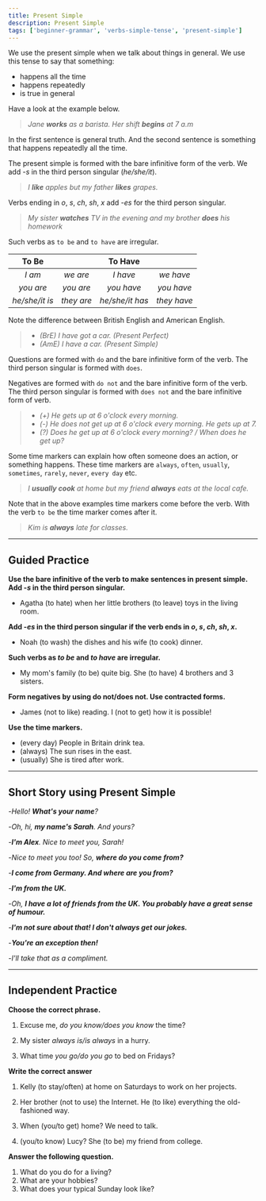 ```yaml
---
title: Present Simple
description: Present Simple
tags: ['beginner-grammar', 'verbs-simple-tense', 'present-simple']
---
```



We use the present simple when we talk about things in general. We use this tense to say that something:

- happens all the time
- happens repeatedly
- is true in general

Have a look at the example below.

> _Jane **works** as a barista. Her shift **begins** at 7 a.m_

In the first sentence is general truth. And the second sentence is something that happens repeatedly all the time.

The present simple is formed with the bare infinitive form of the verb. We add -_s_ in the third person singular (_he/she/it_).

> _I **like** apples but my father **likes** grapes._

Verbs ending in _o_, _s_, _ch_, _sh_, _x_ add -_es_ for the third person singular.

> _My sister **watches** TV in the evening and my brother **does** his homework_

Such verbs as `to be` and `to have` are irregular.

|     To Be      |            |     To Have     |             |
| :------------: | :--------: | :-------------: | :---------: |
|     _I am_     |  _we are_  |    _I have_     |  _we have_  |
|   _you are_    | _you are_  |   _you have_    | _you have_  |
| _he/she/it is_ | _they are_ | _he/she/it has_ | _they have_ |

Note the difference between British English and American English.

> - _(BrE) I have got a car. (Present Perfect)_
> - _(AmE) I have a car. (Present Simple)_

Questions are formed with `do` and the bare infinitive form of the verb. The third person singular is formed with `does`.

Negatives are formed with `do not` and the bare infinitive form of the verb. The third person singular is formed with `does not` and the bare infinitive form of verb.

> - _(+) He gets up at 6 o'clock every morning._
> - _(-) He does not get up at 6 o'clock every morning. He gets up at 7._
> - _(?) Does he get up at 6 o'clock every morning? / When does he get up?_

Some time markers can explain how often someone does an action, or something happens. These time markers are `always`, `often`, `usually`, `sometimes`, `rarely`, `never`, `every day` etc.

> _I **usually cook** at home but my friend **always** eats at the local cafe._

Note that in the above examples time markers come before the verb. With the verb `to be` the time marker comes after it.

> _Kim is **always** late for classes._

---

## Guided Practice

**Use the bare infinitive of the verb to make sentences in present simple. Add -_s_ in the third person singular.**

- Agatha (to hate) when her little brothers (to leave) toys in the living room. <InfoTooltip label='Agatha hates when her little brothers leave toys in the living room' />

**Add -_es_ in the third person singular if the verb ends in _o_, _s_, _ch_, _sh_, _x_.**

- Noah (to wash) the dishes and his wife (to cook) dinner. <InfoTooltip label='Noah washes the dishes and his wife cooks dinner' />

**Such verbs as _to be_ and _to have_ are irregular.**

- My mom's family (to be) quite big. She (to have) 4 brothers and 3 sisters. <InfoTooltip label="My mom's family is quite big. She has 4 brothers and 3 sisters" />

**Form negatives by using do not/does not. Use contracted forms.**

- James (not to like) reading. I (not to get) how it is possible! <InfoTooltip label="James doesn't like reading. I don't get how it's possible!" />

**Use the time markers.**

- (every day) People in Britain drink tea. <InfoTooltip label="People in Britain drink tea every day." />
- (always) The sun rises in the east. <InfoTooltip label="The sun always rises in the east." />
- (usually) She is tired after work. <InfoTooltip label="She is usually tired after work." />

---

## Short Story using Present Simple

-_Hello! **What's your name**?_

-_Oh, hi, **my name's Sarah**. And yours?_

-_**I'm Alex**. Nice to meet you, Sarah!_

-_Nice to meet you too! So, **where do you come from?**_

-_**I come from Germany. And where are you from?**_

-_**I'm from the UK.**_

-_Oh, **I have a lot of friends from the UK. You probably have a great sense of humour.**_

-_**I'm not sure about that! I don't always get our jokes.**_

-_**You're an exception then!**_

-_I'll take that as a compliment._

---

## Independent Practice

**Choose the correct phrase.**

1. Excuse me, _do you know/does you know_ the time? <InfoTooltip label="do you know" />

2. My sister _always is/is always_ in a hurry. <InfoTooltip label="is always" />

3. What time _you go/do you go_ to bed on Fridays? <InfoTooltip label="do you go" />

**Write the correct answer**

1. Kelly (to stay/often) at home on Saturdays to work on her projects. <InfoTooltip label="Kelly often stays at home on Saturdays to work on her projects" />

2. Her brother (not to use) the Internet. He (to like) everything the old-fashioned way. <InfoTooltip label="Her brother doesn't use the Internet. He likes everything the old-fashioned way" />

3. When (you/to get) home? We need to talk. <InfoTooltip label="When do you get home? We need to talk" />

4. (you/to know) Lucy? She (to be) my friend from college. <InfoTooltip label="Do you know Lucy? She is my friends from college." />

**Answer the following question.**

1. What do you do for a living? <InfoTooltip label="I work as a software engineer." />
2. What are your hobbies? <InfoTooltip label="I like painting and reading. I sometimes go hiking" />
3. What does your typical Sunday look like? <InfoTooltip label="I wake up really late, have a big breakfast, and watch Netflix all day." />
